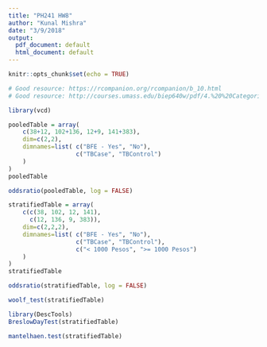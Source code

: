 ```yaml
---
title: "PH241 HW8"
author: "Kunal Mishra"
date: "3/9/2018"
output:
  pdf_document: default
  html_document: default
---
```


```r
knitr::opts_chunk$set(echo = TRUE)

# Good resource: https://rcompanion.org/rcompanion/b_10.html
# Good resource: http://courses.umass.edu/biep640w/pdf/4.%20%20Categorical%20Data%20Analysis%202014.pdf
```

```r
library(vcd)

pooledTable = array(
    c(38+12, 102+136, 12+9, 141+383),
    dim=c(2,2),
    dimnames=list( c("BFE - Yes", "No"),
                   c("TBCase", "TBControl")
    )
)
pooledTable

oddsratio(pooledTable, log = FALSE)

stratifiedTable = array( 
    c(c(38, 102, 12, 141),
      c(12, 136, 9, 383)), 
    dim=c(2,2,2),
    dimnames=list( c("BFE - Yes", "No"),
                   c("TBCase", "TBControl"),
                   c("< 1000 Pesos", ">= 1000 Pesos")
    )
)
stratifiedTable

oddsratio(stratifiedTable, log = FALSE)

woolf_test(stratifiedTable)

library(DescTools)
BreslowDayTest(stratifiedTable)

mantelhaen.test(stratifiedTable)
```
